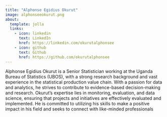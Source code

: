 ```yaml
---
title: "Alphonse Egidius Okurut"
image: alphonseeokurut.png
about:
  template: jolla
  links:
    - icon: linkedin
      text: LinkedIn
      href: https://linkedin.com/okurutalphonsee
    - icon: github
      text: Github
      href: https://github.com/okurutalphonsee
---
```


Alphonse Egidius Okurut is a Senior Statistician working at the Uganda Bureau of Statistics (UBOS), with a strong research background and vast experience in the statistical production value chain. With a passion for data and analytics, he strives to contribute to evidence-based decision-making and research. Okurut's expertise lies in monitoring, evaluation, and data science, ensuring that projects and initiatives are effectively evaluated and implemented. He is committed to utilizing his skills to make a positive impact in his field and seeks to connect with like-minded professionals
